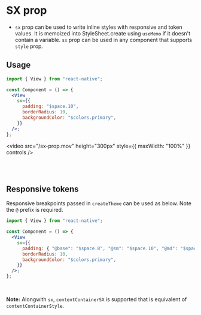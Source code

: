# SX prop

- `sx` prop can be used to write inline styles with responsive and token values. It is memoized into StyleSheet.create using `useMemo` if it doesn't contain a variable. `sx` prop can be used in any component that supports `style` prop.

## Usage

```jsx
import { View } from "react-native";

const Component = () => {
  <View
    sx={{
      padding: "$space.10",
      borderRadius: 10,
      backgroundColor: "$colors.primary",
    }}
  />;
};
```

<video
  src="/sx-prop.mov"
  height="300px"
  style={{ maxWidth: "100%" }}
  controls
/>

<br />
<br />

## Responsive tokens

Responsive breakpoints passed in `createTheme` can be used as below. Note the `@` prefix is required.

```jsx
import { View } from "react-native";

const Component = () => {
  <View
    sx={{
      padding: { "@base": "$space.8", "@sm": "$space.10", "@md": "$space.16" },
      borderRadius: 10,
      backgroundColor: "$colors.primary",
    }}
  />;
};
```

<br />

**Note:** Alongwith `sx`, `contentContainerSX` is supported that is equivalent of `contentContainerStyle`.
